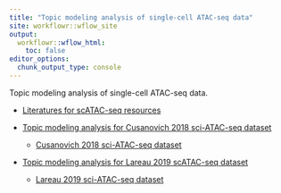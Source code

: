 ```yaml
---
title: "Topic modeling analysis of single-cell ATAC-seq data"
site: workflowr::wflow_site
output:
  workflowr::wflow_html:
    toc: false
editor_options:
  chunk_output_type: console
---
```


Topic modeling analysis of single-cell ATAC-seq data.

+ [Literatures for scATAC-seq resources](references.html)

+ [Topic modeling analysis for Cusanovich 2018 sci-ATAC-seq dataset](scATACseq_analysis_Cusanovich2018.html)
    - [Cusanovich 2018 sci-ATAC-seq dataset](scATACseq_data_Cusanovich2018.html)

+ [Topic modeling analysis for Lareau 2019 scATAC-seq dataset](scATACseq_analysis_Lareau2019.html)
    - [Lareau 2019 sci-ATAC-seq dataset](scATACseq_data_Lareau2019.html)

